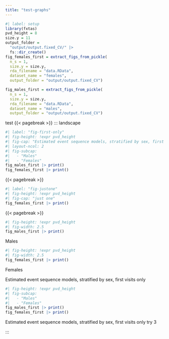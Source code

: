 ```yaml
---
title: "test-graphs"
---
```


```r
#| label: setup
library(fxtas)
pvd_height = 8
size.y = 11
output_folder = 
  "output/output.fixed_CV/" |> 
  fs::dir_create()
fig_females_first = extract_figs_from_pickle(
  n_s = 1,
  size.y = size.y,
  rda_filename = "data.RData",
  dataset_name = "females",
  output_folder = "output/output.fixed_CV")

fig_males_first = extract_figs_from_pickle(
  n_s = 1,
  size.y = size.y,
  rda_filename = "data.RData",
  dataset_name = "males",
  output_folder = "output/output.fixed_CV")
```

test
{{< pagebreak >}}
::: landscape

```r
#| label: "fig-first-only"
#| fig-height: !expr pvd_height
#| fig-cap: "Estimated event sequence models, stratified by sex, first visits only"
#| layout-ncol: 2
#| fig-subcap:
#|   - "Males"
#|   - "Females"
fig_males_first |> print()
fig_females_first |> print()

```

{{< pagebreak >}}

```r
#| label: "fig-justone"
#| fig-height: !expr pvd_height
#| fig-cap: "just one"
fig_females_first |> print()
```

{{< pagebreak >}}

::::{#fig-v2 layout-ncol=2}

::::: {#fig-v2-1}

```r
#| fig-height: !expr pvd_height
#| fig-width: 2.5
fig_males_first |> print()

```

Males

:::::

::::: {#fig-v2-2}

```r
#| fig-height: !expr pvd_height
#| fig-width: 2.5
fig_females_first |> print()
```

Females

:::::

Estimated event sequence models, stratified by sex, first visits only

::::

::::{#fig-try-3 layout-ncol=2}

```r
#| fig-height: !expr pvd_height
#| fig-subcap:
#|   - "Males"
#|   - "Females"
fig_males_first |> print()
fig_females_first |> print()

```

Estimated event sequence models, stratified by sex, first visits only try 3
::::

:::


